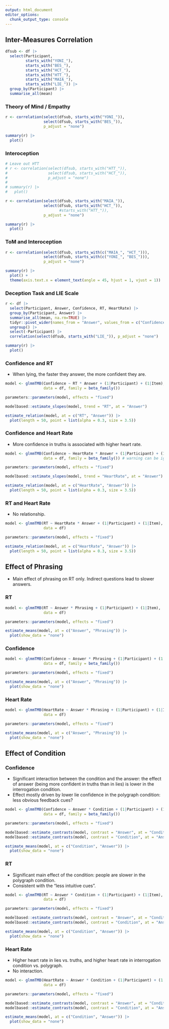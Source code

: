 ```yaml
---
output: html_document
editor_options: 
  chunk_output_type: console
---
```


## Inter-Measures Correlation {.tabset}

```r
dfsub <- df |> 
  select(Participant, 
         starts_with("YONI_"), 
         starts_with("BES_"),
         starts_with("HCT_"),
         starts_with("HTT_"),
         starts_with("MAIA_"),
         starts_with("LIE_")) |> 
  group_by(Participant) |> 
  summarise_all(mean)
```

### Theory of Mind / Empathy

```r
r <- correlation(select(dfsub, starts_with("YONI_")),
                 select(dfsub, starts_with("BES_")), 
                 p_adjust = "none")

summary(r) |> 
  plot() 
```

### Interoception

```r
# Leave out HTT
# r <- correlation(select(dfsub, starts_with("HTT_")),
#                  select(dfsub, starts_with("HCT_")), 
#                  p_adjust = "none")
# 
# summary(r) |> 
#   plot()
```

```r
r <- correlation(select(dfsub, starts_with("MAIA_")),
                 select(dfsub, starts_with("HCT_")), 
                        #starts_with("HTT_")), 
                 p_adjust = "none")

summary(r) |> 
  plot()
```

### ToM and Interoception

```r
r <- correlation(select(dfsub, starts_with(c("MAIA_", "HCT_"))),
                 select(dfsub, starts_with(c("YONI_", "BES_"))), 
                 p_adjust = "none")

summary(r) |> 
  plot() +
  theme(axis.text.x = element_text(angle = 45, hjust = 1, vjust = 1))
```

### Deception Task and LIE Scale

```r
r <- df |> 
  select(Participant, Answer, Confidence, RT, HeartRate) |> 
  group_by(Participant, Answer) |> 
  summarise_all(mean, na.rm=TRUE) |> 
  tidyr::pivot_wider(names_from = "Answer", values_from = c("Confidence", "RT", "HeartRate")) |> 
  ungroup() |> 
  select(-Participant) |> 
  correlation(select(dfsub, starts_with("LIE_")), p_adjust = "none")

summary(r) |> 
  plot()
```


### Confidence and RT

- When lying, the faster they answer, the more confident they are.

```r
model <- glmmTMB(Confidence ~ RT * Answer + (1|Participant) + (1|Item), 
                 data = df, family = beta_family())

parameters::parameters(model, effects = "fixed")
```

```r
modelbased::estimate_slopes(model, trend = "RT", at = "Answer")
```

```r
estimate_relation(model, at = c("RT", "Answer")) |> 
  plot(length = 50, point = list(alpha = 0.3, size = 3.5)) 
```

### Confidence and Heart Rate

- More confidence in truths is associated with higher heart rate.

```r
model <- glmmTMB(Confidence ~ HeartRate * Answer + (1|Participant) + (1|Item), 
                 data = df, family = beta_family()) # warning can be ignored

parameters::parameters(model, effects = "fixed")
```

```r
modelbased::estimate_slopes(model, trend = "HeartRate", at = "Answer")
```

```r
estimate_relation(model, at = c("HeartRate", "Answer")) |> 
  plot(length = 50, point = list(alpha = 0.3, size = 3.5)) 
```

### RT and Heart Rate

- No relationship.

```r
model <- glmmTMB(RT ~ HeartRate * Answer + (1|Participant) + (1|Item), 
                 data = df)

parameters::parameters(model, effects = "fixed")
```

```r
estimate_relation(model, at = c("HeartRate", "Answer")) |> 
  plot(length = 50, point = list(alpha = 0.3, size = 3.5)) 
```


## Effect of Phrasing {.tabset}

- Main effect of phrasing on RT only. Indirect questions lead to slower answers.

### RT

```r
model <- glmmTMB(RT ~ Answer * Phrasing + (1|Participant) + (1|Item), 
                 data = df) 

parameters::parameters(model, effects = "fixed")
```

```r
estimate_means(model, at = c("Answer", "Phrasing")) |> 
  plot(show_data = "none") 
```

### Confidence

```r
model <- glmmTMB(Confidence ~ Answer * Phrasing + (1|Participant) + (1|Item), 
                 data = df, family = beta_family()) 

parameters::parameters(model, effects = "fixed")
```

```r
estimate_means(model, at = c("Answer", "Phrasing")) |> 
  plot(show_data = "none") 
```

### Heart Rate

```r
model <- glmmTMB(HeartRate ~ Answer * Phrasing + (1|Participant) + (1|Item), 
                 data = df) 

parameters::parameters(model, effects = "fixed")
```

```r
estimate_means(model, at = c("Answer", "Phrasing")) |> 
  plot(show_data = "none") 
```


## Effect of Condition {.tabset}

### Confidence

- Significant interaction between the condition and the answer: the effect of answer (being more confident in truths than in lies) is lower in the interrogation condition.
- Effect mostly driven by lower lie confidence in the polygraph condition: less obvious feedback cues?

```r
model <- glmmTMB(Confidence ~ Answer * Condition + (1|Participant) + (1|Item), 
                 data = df, family = beta_family())

parameters::parameters(model, effects = "fixed")
```

```r
modelbased::estimate_contrasts(model, contrast = "Answer", at = "Condition")
modelbased::estimate_contrasts(model, contrast = "Condition", at = "Answer")
```

```r
estimate_means(model, at = c("Condition", "Answer")) |> 
  plot(show_data = "none") 
```

### RT

- Significant main effect of the condition: people are slower in the polygraph condition.
- Consistent with the "less intuitive cues".

```r
model <- glmmTMB(RT ~ Answer * Condition + (1|Participant) + (1|Item), 
                 data = df)

parameters::parameters(model, effects = "fixed")
```

```r
modelbased::estimate_contrasts(model, contrast = "Answer", at = "Condition")
modelbased::estimate_contrasts(model, contrast = "Condition", at = "Answer")
```

```r
estimate_means(model, at = c("Condition", "Answer")) |> 
  plot(show_data = "none") 
```

### Heart Rate

- Higher heart rate in lies vs. truths, and higher heart rate in interrogation condition vs. polygraph.
- No interaction.

```r
model <- glmmTMB(HeartRate ~ Answer * Condition + (1|Participant) + (1|Item), 
                 data = df)

parameters::parameters(model, effects = "fixed")
```

```r
modelbased::estimate_contrasts(model, contrast = "Answer", at = "Condition")
modelbased::estimate_contrasts(model, contrast = "Condition", at = "Answer")
```

```r
estimate_means(model, at = c("Condition", "Answer")) |> 
  plot(show_data = "none") 
```

